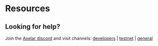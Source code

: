 

# Resources

<tabs>
<tab-item title="Mainnet" class="bleed">
    <Resources environment="mainnet" client:only />
</tab-item>
<tab-item title="Testnet" class="bleed">
    <Resources environment="testnet" client:only />
</tab-item>
</tabs>


## Looking for help?

Join the [Axelar discord](https://discord.gg/aRZ3Ra6f7D) and visit channels: [developers](https://discord.com/channels/770814806105128977/955655587260170272) | [testnet](https://discord.com/channels/770814806105128977/799299951078408242) | [general](https://discord.com/channels/770814806105128977/770814806105128980)